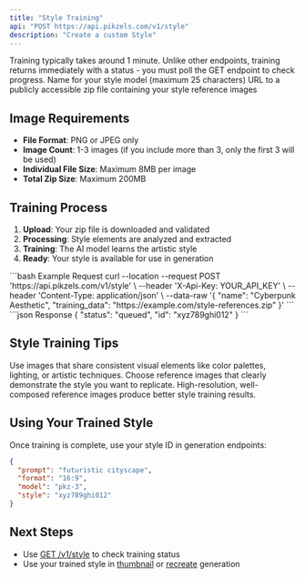 ```yaml
---
title: "Style Training"
api: "POST https://api.pikzels.com/v1/style"
description: "Create a custom Style"
---
```


<Warning>
Training typically takes around 1 minute. Unlike other endpoints, training returns immediately with a status - you must poll the GET endpoint to check progress.
</Warning>

<ParamField body="name" type="string" required>
  Name for your style model (maximum 25 characters)
</ParamField>

<ParamField body="training_data" type="string" required>
  URL to a publicly accessible zip file containing your style reference images
</ParamField>

## Image Requirements

- **File Format**: PNG or JPEG only
- **Image Count**: 1-3 images (if you include more than 3, only the first 3 will be used)
- **Individual File Size**: Maximum 8MB per image
- **Total Zip Size**: Maximum 200MB

## Training Process

1. **Upload**: Your zip file is downloaded and validated
2. **Processing**: Style elements are analyzed and extracted
3. **Training**: The AI model learns the artistic style
4. **Ready**: Your style is available for use in generation

<RequestExample>
```bash Example Request
curl --location --request POST 'https://api.pikzels.com/v1/style' \
--header 'X-Api-Key: YOUR_API_KEY' \
--header 'Content-Type: application/json' \
--data-raw '{
  "name": "Cyberpunk Aesthetic",
  "training_data": "https://example.com/style-references.zip"
}'
```
</RequestExample>

<ResponseExample>
```json Response
{
  "status": "queued",
  "id": "xyz789ghi012"
}
```
</ResponseExample>

## Style Training Tips

<AccordionGroup>
  <Accordion title="Consistent Elements" icon="palette">
    Use images that share consistent visual elements like color palettes, lighting, or artistic techniques.
  </Accordion>
  
  <Accordion title="Clear Examples" icon="eye">
    Choose reference images that clearly demonstrate the style you want to replicate.
  </Accordion>
  
  <Accordion title="Quality Matters" icon="star">
    High-resolution, well-composed reference images produce better style training results.
  </Accordion>
</AccordionGroup>

## Using Your Trained Style

Once training is complete, use your style ID in generation endpoints:

```json
{
  "prompt": "futuristic cityscape",
  "format": "16:9", 
  "model": "pkz-3",
  "style": "xyz789ghi012"
}
```

## Next Steps

- Use [GET /v1/style](/api-reference/endpoint/style-status) to check training status
- Use your trained style in [thumbnail](/api-reference/endpoint/thumbnail) or [recreate](/api-reference/endpoint/recreate) generation